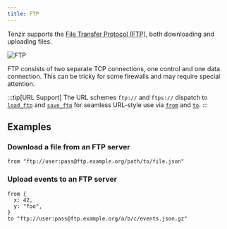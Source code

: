```yaml
---
title: FTP
---
```


Tenzir supports the [File Transfer Protocol
(FTP)](https://en.wikipedia.org/wiki/File_Transfer_Protocol), both downloading
and uploading files.

![FTP](ftp.svg)

FTP consists of two separate TCP connections, one control and one data
connection. This can be tricky for some firewalls and may require special
attention.

:::tip[URL Support]
The URL schemes `ftp://` and `ftps://` dispatch to
[`load_ftp`](../../tql2/operators/load_ftp.md) and
[`save_ftp`](../../tql2/operators/save_ftp.md) for seamless URL-style use via
[`from`](../../tql2/operators/from.md) and [`to`](../../tql2/operators/to.md).
:::

## Examples

### Download a file from an FTP server

```tql
from "ftp://user:pass@ftp.example.org/path/to/file.json"
```

### Upload events to an FTP server

```tql
from {
  x: 42,
  y: "foo",
}
to "ftp://user:pass@ftp.example.org/a/b/c/events.json.gz"
```
